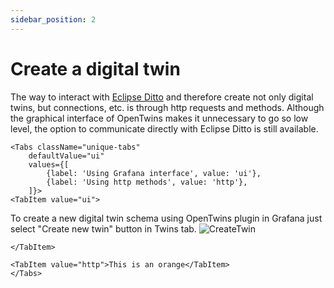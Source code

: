 ```yaml
---
sidebar_position: 2
---
```


# Create a digital twin

The way to interact with [Eclipse Ditto](https://eclipse.dev/ditto/index.html) and therefore create not only digital twins, but connections, etc. is through http requests and methods. 
Although the graphical interface of OpenTwins makes it unnecessary to go so low level, the option to communicate directly with Eclipse Ditto is still available.



```mdx-code-block
<Tabs className="unique-tabs"
    defaultValue="ui"
    values={[
        {label: 'Using Grafana interface', value: 'ui'},
        {label: 'Using http methods', value: 'http'},
    ]}>
<TabItem value="ui">
```

To create a new digital twin schema using OpenTwins plugin in Grafana just select "Create new twin" button in Twins tab.
![CreateTwin](./img/createTwinButton.png)




```mdx-code-block
</TabItem>

<TabItem value="http">This is an orange</TabItem>
</Tabs>
```
